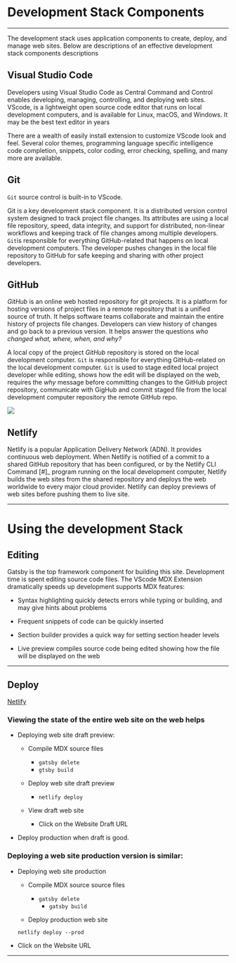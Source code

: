 

# Development Stack Components

***




The development stack uses application components to create, deploy, and manage web sites. Below are descriptions of an effective development stack components descriptions 


## Visual Studio Code


Developers using  Visual Studio Code  as   Central Command and Control   enables  developing, managing,  controlling, and deploying web sites. VScode, is a lightweight open source code editor that runs on local development computers,  and is available for Linux, macOS, and Windows. It may be the best text editor in years

There are a wealth of easily install extension to customize VScode look and feel. Several color themes, programming language specific intelligence code completion, snippets, color coding, error checking, spelling, and many more are available.


## Git

`Git`  source control is built-in to VScode. 

Git  is a key development stack  component. It is a distributed version control system designed to track project file changes.  Its attributes are using a local file repository, speed, data integrity, and support for distributed, non-linear workflows and keeping track of file changes among multiple developers. `Git`is responsible for everything GitHub-related that happens on  local development computers. The developer pushes changes in the local file repository to GitHub for safe keeping and sharing with other project developers.


## GitHub

*GitHub*  is an online web hosted repository for git projects. It is a platform for hosting  versions of project files in a remote repository that is a unified source of truth.  It helps software teams collaborate and maintain the entire history of  projects file changes. Developers can view history of changes and go back to a previous version. It helps answer the questions *who changed what, where, when, and why?*

A local copy of the project *GitHub* repository is stored on the local development computer. `Git` is responsible for everything GitHub-related  on the local development computer. `Git` is used to stage edited local project developer while editing, shows how the edit will be displayed on the web, requires  the *why* message before committing changes to the GitHub project repository,  communicate with GigHub and commit staged file  from the local development computer repository the remote GitHub repo.

<img src={diffGitGithub} />

## Netlify

Netlify  is a popular Application Delivery Network (ADN). It provides continuous web deployment. When Netlify is notified of a commit to a shared GitHub repository that has been configured, or by the Netlify CLI Command [#]_ program running on the local development computer, Netlify builds the web sites from the shared repository and deploys the  web worldwide to every major cloud provider. Netlify can deploy previews of web sites before pushing them to  live site.

***

# Using the development Stack



## Editing


Gatsby is the top framework component for building this site. Development time is spent editing source code files. The VScode MDX Extension dramatically speeds up development  supports MDX features:

- Syntax highlighting quickly detects  errors while typing or building, and may give hints about problems

- Frequent snippets of code can be quickly inserted

- Section builder provides a quick way for setting section header levels

- Live preview compiles source code being edited  showing how the file will be displayed on the web

***

## Deploy

[Netlify](https://www.netlify.com) 

### Viewing the state of the entire web site on the web helps

- Deploying web site draft preview:

	 - Compile MDX source files 

		- `gatsby delete`
		- `gtsby build`

	- Deploy web site draft preview 

		- `netlify deploy`

	- View draft web site

		- Click on the Website Draft  URL

- Deploy production when draft is good.

### Deploying a web site production version is similar:

- Deploying web site production

	- Compile MDX source source files
	
	   - `gatsby delete`
		 - `gatsby build`
	
	- Deploy production web site
	
    `netlify deploy --prod`

- Click on the Website URL

***